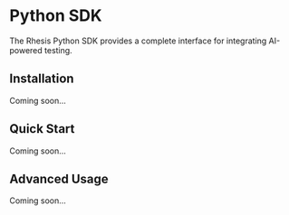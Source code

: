 # Python SDK

The Rhesis Python SDK provides a complete interface for integrating AI-powered testing.

## Installation

Coming soon...

## Quick Start

Coming soon...

## Advanced Usage

Coming soon...